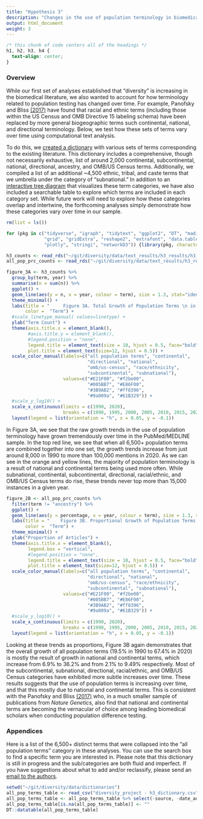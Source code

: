 ```yaml
---
title: "Hypothesis 3"
description: "Changes in the use of population terminology in biomedical abstracts from 1990-2020"
output: html_document
weight: 3
---
```


```css
/* this chunk of code centers all of the headings */
h1, h2, h3, h4 {
  text-align: center;
}
```

### Overview 

While our first set of analyses established that "diversity" is increasing in the biomedical literature, we also wanted to account for how terminology related to population testing has changed over time. For example, Panofsky and Bliss <ins>[(2017)](https://journals.sagepub.com/doi/abs/10.1177/0003122416685812?casa_token=ONTaswwjG9kAAAAA:zyJZCoDHuqmsuTVVUncKX8WqRWSDrhU_adG-ZzBawFV_mwVI6JgXNoLfdo0EAfNMuDmePVo8DteOJg)</ins> have found that racial and ethnic terms (including those within the US Census and OMB Directive 15 labeling schema) have been replaced by more general biogeographic terms such continental, national, and directional terminology. Below, we test how these sets of terms vary over time using computational text analysis. 

To do this, we <ins>[created a dictionary](https://growthofdiversity.netlify.app/analyses/dictionaries)</ins> with various sets of terms corresponding to the existing literature. This dictionary includes a comprehensive, though not necessarily exhaustive, list of around 2,000 continental, subcontinental, national, directional, ancestry, and OMB/US Census terms. Additionally, we compiled a list of an additional ~4,500 ethnic, tribal, and caste terms that we umbrella under the category of "subnational." In addition to an <ins>[interactive tree diagram](https://growthofdiversity.netlify.app/analyses/dictionaries)</ins> that visualizes these term categories, we have also included a searchable table to explore which terms are included in each category set. While future work will need to explore how these categories overlap and intertwine, the forthcoming analyses simply demonstrate how these categories vary over time in our sample. 

```r
rm(list = ls())

for (pkg in c("tidyverse", "igraph", "tidytext", "ggplot2", "DT", "maditr",
              "grid", "gridExtra", "reshape2", "extrafont", "data.table",
              "plotly", "stringi", "networkD3")) {library(pkg, character.only = TRUE)}

h3_counts <- read_rds("~/git/diversity/data/text_results/h3_results/h3_all_counts.rds")
all_pop_prc_counts <- read_rds("~/git/diversity/data/text_results/h3_results/h3_all_prcs.rds")

```

```r
figure_3A <- h3_counts %>% 
  group_by(term, year) %>% 
  summarise(n = sum(n)) %>% 
  ggplot() + 
  geom_line(aes(y = n, x = year, colour = term), size = 1.3, stat="identity") + 
  theme_minimal() +
  labs(title = "     Figure 3A. Total Growth of Population Terms \n in PubMed/MEDLINE Abstracts (1990-2020)",
       color =  "Term") + 
  #scale_linetype_manual( values=linetype) +
  ylab("Term Count") +
  theme(axis.title.x = element_blank(), 
        #axis.title.y = element_blank(), 
        #legend.position = "none",
        legend.title = element_text(size = 10, hjust = 0.5, face="bold"),
        plot.title = element_text(size=12, hjust = 0.5)) +
  scale_color_manual(labels=c("all population terms", "continental", 
                              "directional", "national", 
                              "omb/us-census", "race/ethnicity", 
                              "subcontinental", "subnational"),
                     values=c("#E21F00", "#f2be00",
                              "#005BB7", "#E86F00",
                              "#3B9AB2", "#ff8396", 
                              "#9a009a", "#61B329")) +
  #scale_y_log10() +
  scale_x_continuous(limits = c(1990, 2020),
                     breaks = c(1990, 1995, 2000, 2005, 2010, 2015, 2020)); ggplotly() %>% 
  layout(legend = list(orientation = "h", x = 0.05, y = -0.1))
```

In Figure 3A, we see that the raw growth trends in the use of population terminology have grown tremendously over time in the PubMed/MEDLINE sample. In the top red line, we see that when all 6,500+ population terms are combined together into one set, the growth trends increase from just around 8,000 in 1990 to more than 100,000 mentions in 2020. As we can see in the orange and yellow lines, the majority of population terminology is a result of national and continental terms being used more often. While subnational, continental, subcontinental, directional, racial/ethnic, and OMB/US Census terms do rise, these trends never top more than 15,000 instances in a given year. 

```r
figure_2B <- all_pop_prc_counts %>% 
  filter(term != "ancestry") %>%
  ggplot() + 
  geom_line(aes(y = percentage, x = year, colour = term), size = 1.3, stat="identity") +
  labs(title = "    Figure 3B. Proportional Growth of Population Terms \n in PubMed/MEDLINE Abstracts (1990-2020)",
       color =  "Term") + 
  theme_minimal() +
  ylab("Proportion of Articles") +
  theme(axis.title.x = element_blank(), 
        legend.box = "vertical", 
        #legend.position = "none",
        legend.title = element_text(size = 10, hjust = 0.5, face="bold"),
        plot.title = element_text(size=12, hjust = 0.5)) +
  scale_color_manual(labels=c("all population terms", "continental", 
                              "directional", "national", 
                              "omb/us-census", "race/ethnicity", 
                              "subcontinental", "subnational"),
                     values=c("#E21F00", "#f2be00",
                              "#005BB7", "#E86F00",
                              "#3B9AB2", "#ff8396", 
                              "#9a009a", "#61B329")) +
  #scale_y_log10() +
  scale_x_continuous(limits = c(1990, 2020),
                     breaks = c(1990, 1995, 2000, 2005, 2010, 2015, 2020)); ggplotly() %>% 
  layout(legend = list(orientation = "h", x = 0.05, y = -0.1))
```

Looking at these trends as proportions, Figure 3B again demonstrates that the overall growth of all population terms (19.5% in 1990 to 67.4% in 2020) is mostly the result of growth in national and continental terms, which increase from 6.9% to 36.2% and from 2.1% to 9.49% respectively. Most of the subcontinental, subnational, directional, racial/ethnic, and OMB/US Census categories have exhibited more subtle increases over time. These results suggests that the use of population terms is increasing over time, and that this mostly due to national and continental terms. This is consistent with the Panofsky and Bliss <ins>[(2017)](https://journals.sagepub.com/doi/abs/10.1177/0003122416685812?casa_token=ONTaswwjG9kAAAAA:zyJZCoDHuqmsuTVVUncKX8WqRWSDrhU_adG-ZzBawFV_mwVI6JgXNoLfdo0EAfNMuDmePVo8DteOJg)</ins> who, in a much smaller sample of publications from *Nature Genetics*, also find that national and continental terms are becoming the vernacular of choice among leading biomedical scholars when conducting population difference testing.

### Appendices 

Here is a list of the 6,500+ distinct terms that were collapsed into the "all population terms" category in these analyses. You can use the search box to find a specific term you are interested in. Please note that this dictionary is still in progress and the sub/categories are both fluid and imperfect. If you have suggestions about what to add and/or reclassify, please send an <ins>[email to the authors](brandonleekramer@gmail.com)</ins>.

```r
setwd("~/git/diversity/data/dictionaries")
all_pop_terms_table <- read_csv("diversity_project - h3_dictionary.csv")
all_pop_terms_table <- all_pop_terms_table %>% select(-source, -date_added, -subclass, -regional, -str_type)
all_pop_terms_table[is.na(all_pop_terms_table)] <- ""
DT::datatable(all_pop_terms_table)
```








